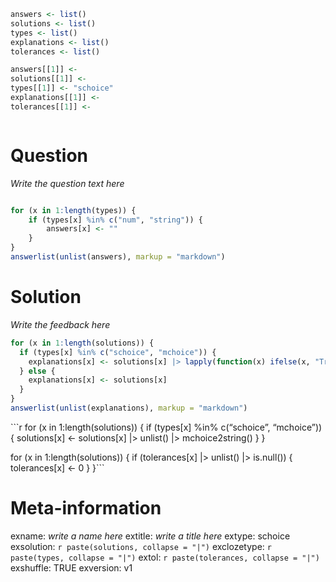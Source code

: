 ```r
answers <- list()
solutions <- list()
types <- list()
explanations <- list() 
tolerances <- list()

answers[[1]] <- 
solutions[[1]] <- 
types[[1]] <- "schoice"
explanations[[1]] <- 
tolerances[[1]] <- 



```

Question
========

*Write the question text here*

![]()

```r
for (x in 1:length(types)) {
	if (types[x] %in% c("num", "string")) {
		answers[x] <- ""
	}
}
answerlist(unlist(answers), markup = "markdown")
```

Solution
========

*Write the feedback here*

```r
for (x in 1:length(solutions)) {  
  if (types[x] %in% c("schoice", "mchoice")) {
    explanations[x] <- solutions[x] |> lapply(function(x) ifelse(x, "True", "False"))  
  } else {  
    explanations[x] <- solutions[x]  
  }  
}  
answerlist(unlist(explanations), markup = "markdown")  
```

```r
for (x in 1:length(solutions)) {
  if (types[x] %in% c("schoice", "mchoice")) {
    solutions[x] <- solutions[x] |>
      unlist() |>
      mchoice2string()
  }
}

for (x in 1:length(solutions)) {
    if (tolerances[x] |> unlist() |> is.null()) {
    tolerances[x] <- 0
  }
}```

Meta-information
========

exname: *write a name here* 
extitle: *write a title here* 
extype: schoice
exsolution: `r paste(solutions, collapse = "|")` 
exclozetype: `r paste(types, collapse = "|")` 
extol: `r paste(tolerances, collapse = "|")` 
exshuffle: TRUE 
exversion: v1
